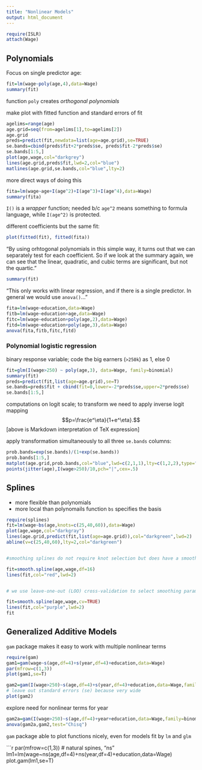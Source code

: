 ```yaml
---
title: "Nonlinear Models"
output: html_document
---
```


```r
require(ISLR)
attach(Wage)
```

Polynomials
---

Focus on single predictor age:

```r
fit=lm(wage~poly(age,4),data=Wage)
summary(fit)
```

function `poly` creates *orthogonal polynomials*

make plot with fitted function and standard errors of fit

```r
agelims=range(age)
age.grid=seq(from=agelims[1],to=agelims[2])
age.grid
preds=predict(fit,newdata=list(age=age.grid),se=TRUE)
se.bands=cbind(preds$fit+2*preds$se, preds$fit-2*preds$se)
se.bands[1:5,]
plot(age,wage,col="darkgrey")
lines(age.grid,preds$fit,lwd=2,col="blue")
matlines(age.grid,se.bands,col="blue",lty=2)
```

more direct ways of doing this

```r
fita=lm(wage~age+I(age^2)+I(age^3)+I(age^4),data=Wage)
summary(fita)
```

`I()` is a *wrapper* function; needed b/c `age^2` means something to formula language, while `I(age^2)` is protected.

different coefficients but the same fit:

```r
plot(fitted(fit), fitted(fita))
```

"By using orhtogonal polynomials in this simple way, it turns out that we can separately test for each coefficient. So if we look at the summary again, we can see that the linear, quadratic, and cubic terms are significant, but not the quartic."

```r
summary(fit)
```

"This only works with linear regression, and if there is a single predictor. In general we would use `anova()`..."

```r
fita=lm(wage~education,data=Wage)
fitb=lm(wage~education+age,data=Wage)
fitc=lm(wage~education+poly(age,2),data=Wage)
fitd=lm(wage~education+poly(age,3),data=Wage)
anova(fita,fitb,fitc,fitd)
```

### Polynomial logistic regression

binary response variable; code the big earners (`>250k`) as 1, else 0

```r
fit=glm(I(wage>250) ~ poly(age,3), data=Wage, family=binomial)
summary(fit)
preds=predict(fit,list(age=age.grid),se=T)
se.bands=preds$fit + cbind(fit=0,lower=-2*preds$se,upper=2*preds$se)
se.bands[1:5,]
```

computations on logit scale; to transform we need to apply inverse logit mapping
$$p=\frac{e^\eta}{1+e^\eta}.$$
[above is Markdown interpretation of TeX expression]

apply transformation simultaneously to all three `se.bands` columns:

```r
prob.bands=exp(se.bands)/(1+exp(se.bands))
prob.bands[1:5,]
matplot(age.grid,prob.bands,col="blue",lwd=c(2,1,1),lty=c(1,2,2),type="l",ylim=c(0,.1))
points(jitter(age),I(wage>250)/10,pch="|",cex=.5)
```

Splines
---

* more flexible than polynomials
* more local than polynomails
function `bs` specifies the basis

```r
require(splines)
fit=lm(wage~bs(age,knots=c(25,40,60)),data=Wage)
plot(age,wage,col="darkgray")
lines(age.grid,predict(fit,list(age=age.grid)),col="darkgreen",lwd=2)
abline(v=c(25,40,60),lty=2,col="darkgreen")


#smoothing splines do not require knot selection but does have a smoothing parameter which can be selected via effective degrees of freedom, `df`

fit=smooth.spline(age,wage,df=16)
lines(fit,col="red",lwd=2)


# we use leave-one-out (LOO) cross-validation to select smoothing parameter:

fit=smooth.spline(age,wage,cv=TRUE)
lines(fit,col="purple",lwd=2)
fit
```


Generalized Additive Models
---

`gam` package makes it easy to work with multiple nonlinear terms

```r
require(gam)
gam1=gam(wage~s(age,df=4)+s(year,df=4)+education,data=Wage)
par(mfrow=c(1,3))
plot(gam1,se=T)

gam2=gam(I(wage>250)~s(age,df=4)+s(year,df=4)+education,data=Wage,family=binomial)
# leave out standard errors (se) because very wide
plot(gam2)
```

explore need for nonlinear terms for year

```r
gam2a=gam(I(wage>250)~s(age,df=4)+year+education,data=Wage,family=binomial)
anova(gam2a,gam2,test="Chisq")
```

`gam` package able to plot functions nicely, even for models fit by `lm` and `glm`

```r
par(mfrow=c(1,3))
# natural spines, "ns"
lm1=lm(wage~ns(age,df=4)+ns(year,df=4)+education,data=Wage)
plot.gam(lm1,se=T)
